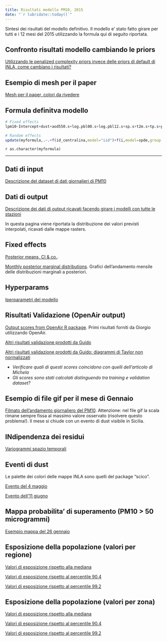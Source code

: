 ```yaml
---
title: Risultati modello PM10, 2015
date: "`r lubridate::today()`"
---
```


Sintesi dei risultati del modello definitivo. Il modello e' stato fatto girare per tutti e i 12 mesi del 2015 utilizzando la formula qui di seguito riportata.

## Confronto risultati modello cambiando le priors

[Utilizzando le penalized complexity priors invece delle priors di default di INLA, come cambiano i risultati?](./compare.html)

## Esempio di mesh per il paper

[Mesh per il paper, colori da rivedere](./mesh.html)

## Formula definitva modello

```r
# Fixed effects
lpm10~Intercept+dust+aod550.s+log.pbl00.s+log.pbl12.s+sp.s+t2m.s+tp.s+ptp.s+q_dem.s+i_surface.s+d_a1.s-1->myformula

# Random effects
update(myformula,.~.+f(id_centralina,model="iid")+f(i,model=spde,group = i.group,control.group = list(model="ar1",hyper=list(theta=theta_hyper))))->myformula

```

`r as.character(myformula)`

***

## Dati di input

[Descrizione del dataset di dati giornalieri di PM10](./descrizioneDatiInput.html)

## Dati di output

[Descrizione dei dati di output ricavati facendo girare i modelli con tutte le stazioni](./descriviDati.html)

In questa pagina viene riportata la distribuzione dei valori previsti interpolati, ricavati dalle mappe rasters.

## Fixed effects

[Posterior means, CI & co.](./covariate.html). 

[Monthly posterior marginal distributions](./covariateGrafici.html). Grafici dell'andamento mensile delle distribuzioni marginali a posteriori.

## Hyperparams

[Iperparametri del modello](./hyper.html)


## Risultati Validazione (OpenAir output)

[Output scores from OpenAir R package](./performancepm10.html). Primi risultati forniti da Giorgio utilizzando OpenAir.

[Altri risultati validazione prodotti da Guido](./elaboraRisultati.html)

[Altri risultati validazione prodotti da Guido: diagrammi di Taylor non normalizzati](./elaboraRisultati2.html)

- *Verificare quali di questi scores coincidono con quelli dell'articolo di Michela*
- *Gli scores sono stati calcolati distinguendo tra training e validation dataset?*

## Esempio di file gif per il mese di Gennaio

[Filmato dell'andamento giornaliero del PM10](./videoMappa.html). Attenzione: nel file gif la scala rimane sempre fissa al massimo valore osservato (risolvere questo problema!). Il mese si chiude con un evento di dust visibile in Sicilia.

## INdipendenza dei residui

[Variogrammi spazio temporali](./disegnaVariogramma.html)

## Eventi di dust

Le palette dei colori delle mappe INLA sono quelli del package "scico".

[Evento del 4 maggio](./evento_4maggio.html)

[Evento dell'11 giugno](./evento_11giugno.html)

## Mappa probabilita' di superamento (PM10 > 50 microgrammi)

[Esempio mappa del 26 gennaio](./mosaic.html)

## Esposizione della popolazione (valori per regione)

[Valori di esposizione rispetto alla mediana](./MedianaEsposizioneRegionali.html)

[Valori di esposizione rispetto al percentile 90.4](./Percentile90.4EsposizioneRegionali.html)

[Valori di esposizione rispetto al percentile 99.2](./Percentile99.2EsposizioneRegionali.html)

## Esposizione della popolazione (valori per zona)

[Valori di esposizione rispetto alla mediana](./MedianaEsposizioneZone.html)

[Valori di esposizione rispetto al percentile 90.4](./Percentile90.4EsposizioneZone.html)

[Valori di esposizione rispetto al percentile 99.2](./Percentile99.2EsposizioneZone.html)